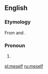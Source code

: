 ==English==

===Etymology===
From {{term|me}} and {{term|-self}}.

===Pronoun===
{{en-pron}}

# {{context|slang|or|dialectal|lang=en}} {{alternative form of|myself}}

[[pl:meself]]
[[ru:meself]]